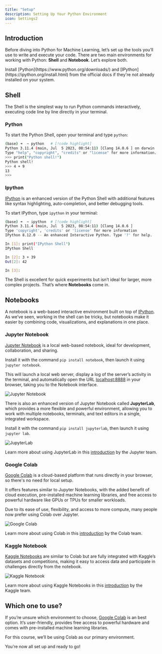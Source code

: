 ```yaml
---
title: "Setup"
description: Setting Up Your Python Environment
icon: Settings2
---
```


## Introduction

Before diving into Python for Machine Learning, let’s set up the tools you’ll use to write and execute your code. There are two main environments for working with Python: **Shell** and **Notebook**. Let’s explore both.

<Callout>
  Install [Python](https://www.python.org/downloads/) and
  [IPython](https://ipython.org/install.html) from the official docs if they're
  not already installed on your system.
</Callout>

## Shell

The Shell is the simplest way to run Python commands interactively, executing code line by line directly in your terminal.

### Python

To start the Python Shell, open your terminal and type `python`:

```sh title="Python Shell"
(base) ➜  ~ python   # [!code highlight]
Python 3.11.4 (main, Jul  5 2023, 08:54:11) [Clang 14.0.6 ] on darwin
Type "help", "copyright", "credits" or "license" for more information.
>>> print("Python shell!")
Python shell!
>>> 4 + 9
13
>>>
```

### Ipython

[IPython](https://ipython.org/) is an enhanced version of the Python Shell with additional features like syntax highlighting, auto-completion, and better debugging tools.

To start IPython, type `ipython` in your terminal:

```sh title="IPython Shell"
(base) ➜  ~ ipython  # [!code highlight]
Python 3.11.4 (main, Jul  5 2023, 08:54:11) [Clang 14.0.6 ]
Type 'copyright', 'credits' or 'license' for more information
IPython 8.12.0 -- An enhanced Interactive Python. Type '?' for help.

In [1]: print("IPython Shell")
IPython Shell

In [2]: 3 + 39
Out[2]: 42

In [3]:
```

The Shell is excellent for quick experiments but isn’t ideal for larger, more complex projects. That’s where **Notebooks** come in.

## Notebooks

A notebook is a web-based interactive environment built on top of [IPython](#ipython). As we’ve seen, working in the shell can be tricky, but notebooks make it easier by combining code, visualizations, and explanations in one place.

### Jupyter Notebook

[Jupyter Notebook](https://jupyter.org/) is a local web-based notebook, ideal for development, collaboration, and sharing.

Install it with the command `pip install notebook`, then launch it using `jupyter notebook`.

This will launch a local web server, display a log of the server’s activity in the terminal, and automatically open the URL [localhost:8888](http://localhost:8888) in your browser, taking you to the Notebook interface.

![Jupyter Notebook](/courses/python/setup/notebook.gif)

There is also an enhanced version of Jupyter Notebook called **JupyterLab**, which provides a more flexible and powerful environment, allowing you to work with multiple notebooks, terminals, and text editors in a single, integrated workspace.

Install it with the command `pip install jupyterlab`, then launch it using `jupyter lab`.

![JupyterLab](/courses/python/setup/jupyterlab.gif)

Learn more about using JupyterLab in this [introduction](https://youtu.be/A5YyoCKxEOU?si=vQJXKYTakXIe-DJC) by the Jupyter team.

### Google Colab

[Google Colab](https://colab.research.google.com/) is a cloud-based platform that runs directly in your browser, so there's no need for local setup.

It offers features similar to Jupyter Notebooks, with the added benefit of cloud execution, pre-installed machine learning libraries, and free access to powerful hardware like GPUs or TPUs for smaller workloads.

Due to its ease of use, flexibility, and access to more compute, many people now prefer using Colab over Jupyter.

![Google Colab](/courses/python/setup/colab.gif)

Learn more about using Colab in this [introduction](https://colab.research.google.com/notebooks/intro.ipynb) by the Colab team.

### Kaggle Notebook

[Kaggle Notebooks](https://www.kaggle.com/code) are similar to Colab but are fully integrated with Kaggle’s datasets and competitions, making it easy to access data and participate in challenges directly from the notebook.

![Kaggle Notebook](/courses/python/setup/kaggle-notebook.gif)

Learn more about using Kaggle Notebooks in this [introduction](https://www.kaggle.com/docs/notebooks) by the Kaggle team.

## Which one to use?

If you’re unsure which environment to choose, [Google Colab](#google-colab) is an best option. It’s user-friendly, provides free access to powerful hardware and comes with pre-installed machine learning libraries.

For this course, we’ll be using Colab as our primary environment.

You’re now all set up and ready to go!
